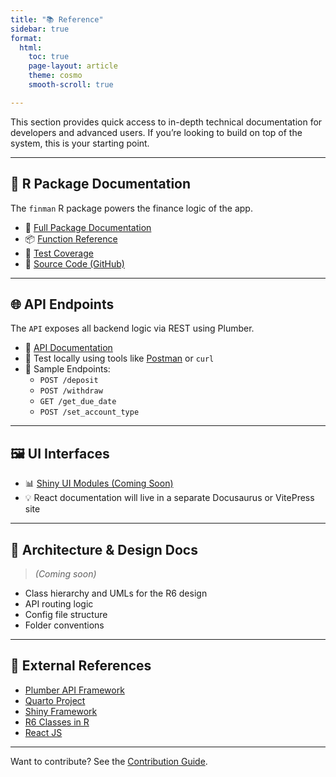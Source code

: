 ```yaml
---
title: "📚 Reference"
sidebar: true
format:
  html:
    toc: true
    page-layout: article
    theme: cosmo
    smooth-scroll: true

---
```



This section provides quick access to in-depth technical documentation for developers and advanced users. If you're looking to build on top of the system, this is your starting point.

---

## 🔩 R Package Documentation

The `finman` R package powers the finance logic of the app.

- 📘 [Full Package Documentation](../finman/docs/index.html)
- 📦 [Function Reference](../finman/docs/reference/index.html)
- 🧪 [Test Coverage](../finman/docs/articles/test-coverage.html)
- 📂 [Source Code (GitHub)](https://github.com/statisticsguru1/personal-finance-manager/tree/main/finman)

---

## 🌐 API Endpoints

The `API` exposes all backend logic via REST using Plumber.

- 📖 [API Documentation](../API/docs/index.html)
- 🧪 Test locally using tools like [Postman](https://www.postman.com/) or `curl`
- 🧾 Sample Endpoints:
  - `POST /deposit`
  - `POST /withdraw`
  - `GET /get_due_date`
  - `POST /set_account_type`

---

## 🖼 UI Interfaces

- 📊 [Shiny UI Modules (Coming Soon)](../shiny/docs/index.html)
- 💡 React documentation will live in a separate Docusaurus or VitePress site

---

## 🧠 Architecture & Design Docs

> _(Coming soon)_

- Class hierarchy and UMLs for the R6 design
- API routing logic
- Config file structure
- Folder conventions

---

## 🔗 External References

- [Plumber API Framework](https://www.rplumber.io/)
- [Quarto Project](https://quarto.org/)
- [Shiny Framework](https://shiny.posit.co/)
- [R6 Classes in R](https://r6.r-lib.org/)
- [React JS](https://reactjs.org/)

---

Want to contribute? See the [Contribution Guide](https://github.com/statisticsguru1/personal-finance-manager/blob/main/CONTRIBUTING.md).
